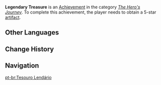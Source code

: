 {{Achievement Infobox
|title        = 
|id           = 80028
|order id     = 0028
|category     = The Hero's Journey
|description  = Obtain a 5-star [[artifact]].
|requirements = 
|primogems    = 5
|tracking     = 
|topic        = Artifacts
}}
'''Legendary Treasure''' is an [[Achievement]] in the category ''[[The Hero's Journey]]''. To complete this achievement, the player needs to obtain a 5-star [[artifact]].
<!--
==Trivia==

==Video Guides==
{{EVT
|video1   = 
|caption1 = 
}}
-->
==Other Languages==
{{Other Languages|default_hidden=1
|en      = Legendary Treasure
|zhs     = 神话秘藏
|zhs_rm  = Shénhuà Mì Cáng
|zht     = 神話秘藏
|zht_rm  = Shénhuà Mì Cáng
|ja      = 神話秘蔵
|ja_rm   = Shinwa Hizou
|ko      = 숨겨진 신화
|ko_rm   = 
|es      = El tesoro legendario
|fr      = Trésor légendaire
|ru      = Легендарное сокровище
|th      = ขุมทรัพย์ในตำนาน
|th_rm   = 
|vi      = Kho báu thần thoại
|de      = Epische Schätze
|id      = Harta Legendaris
|pt      = Tesouro Lendário
}}

==Change History==
{{Change History|1.0}}
<!--
==References==
{{Reflist}}
-->
==Navigation==
{{Achievement Navbox|The Hero's Journey}}
[[pt-br:Tesouro Lendário]]